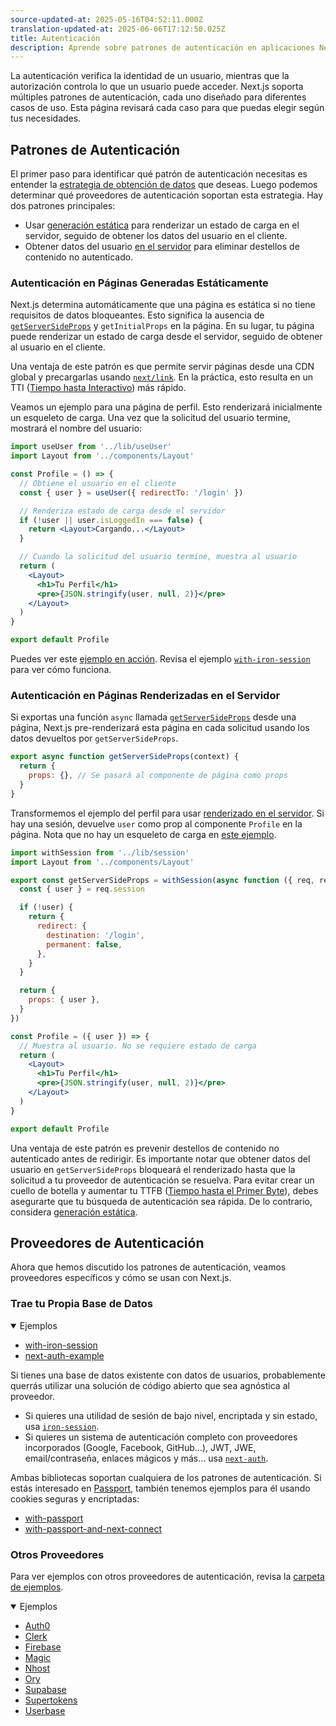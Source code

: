 ```yaml
---
source-updated-at: 2025-05-16T04:52:11.000Z
translation-updated-at: 2025-06-06T17:12:50.025Z
title: Autenticación
description: Aprende sobre patrones de autenticación en aplicaciones Next.js y explora algunos ejemplos.
---
```


La autenticación verifica la identidad de un usuario, mientras que la autorización controla lo que un usuario puede acceder. Next.js soporta múltiples patrones de autenticación, cada uno diseñado para diferentes casos de uso. Esta página revisará cada caso para que puedas elegir según tus necesidades.

## Patrones de Autenticación

El primer paso para identificar qué patrón de autenticación necesitas es entender la [estrategia de obtención de datos](/docs/pages/building-your-application/data-fetching) que deseas. Luego podemos determinar qué proveedores de autenticación soportan esta estrategia. Hay dos patrones principales:

- Usar [generación estática](/docs/pages/building-your-application/rendering/static-site-generation) para renderizar un estado de carga en el servidor, seguido de obtener los datos del usuario en el cliente.
- Obtener datos del usuario [en el servidor](/docs/pages/building-your-application/rendering/server-side-rendering) para eliminar destellos de contenido no autenticado.

### Autenticación en Páginas Generadas Estáticamente

Next.js determina automáticamente que una página es estática si no tiene requisitos de datos bloqueantes. Esto significa la ausencia de [`getServerSideProps`](/docs/pages/building-your-application/data-fetching/get-server-side-props) y `getInitialProps` en la página. En su lugar, tu página puede renderizar un estado de carga desde el servidor, seguido de obtener al usuario en el cliente.

Una ventaja de este patrón es que permite servir páginas desde una CDN global y precargarlas usando [`next/link`](/docs/pages/api-reference/components/link). En la práctica, esto resulta en un TTI ([Tiempo hasta Interactivo](https://web.dev/interactive/)) más rápido.

Veamos un ejemplo para una página de perfil. Esto renderizará inicialmente un esqueleto de carga. Una vez que la solicitud del usuario termine, mostrará el nombre del usuario:

```jsx filename="pages/profile.js"
import useUser from '../lib/useUser'
import Layout from '../components/Layout'

const Profile = () => {
  // Obtiene el usuario en el cliente
  const { user } = useUser({ redirectTo: '/login' })

  // Renderiza estado de carga desde el servidor
  if (!user || user.isLoggedIn === false) {
    return <Layout>Cargando...</Layout>
  }

  // Cuando la solicitud del usuario termine, muestra al usuario
  return (
    <Layout>
      <h1>Tu Perfil</h1>
      <pre>{JSON.stringify(user, null, 2)}</pre>
    </Layout>
  )
}

export default Profile
```

Puedes ver este [ejemplo en acción](https://iron-session-example.vercel.app/). Revisa el ejemplo [`with-iron-session`](https://github.com/vercel/next.js/tree/canary/examples/with-iron-session) para ver cómo funciona.

### Autenticación en Páginas Renderizadas en el Servidor

Si exportas una función `async` llamada [`getServerSideProps`](/docs/pages/building-your-application/data-fetching/get-server-side-props) desde una página, Next.js pre-renderizará esta página en cada solicitud usando los datos devueltos por `getServerSideProps`.

```jsx
export async function getServerSideProps(context) {
  return {
    props: {}, // Se pasará al componente de página como props
  }
}
```

Transformemos el ejemplo del perfil para usar [renderizado en el servidor](/docs/pages/building-your-application/rendering/server-side-rendering). Si hay una sesión, devuelve `user` como prop al componente `Profile` en la página. Nota que no hay un esqueleto de carga en [este ejemplo](https://iron-session-example.vercel.app/).

```jsx filename="pages/profile.js"
import withSession from '../lib/session'
import Layout from '../components/Layout'

export const getServerSideProps = withSession(async function ({ req, res }) {
  const { user } = req.session

  if (!user) {
    return {
      redirect: {
        destination: '/login',
        permanent: false,
      },
    }
  }

  return {
    props: { user },
  }
})

const Profile = ({ user }) => {
  // Muestra al usuario. No se requiere estado de carga
  return (
    <Layout>
      <h1>Tu Perfil</h1>
      <pre>{JSON.stringify(user, null, 2)}</pre>
    </Layout>
  )
}

export default Profile
```

Una ventaja de este patrón es prevenir destellos de contenido no autenticado antes de redirigir. Es importante notar que obtener datos del usuario en `getServerSideProps` bloqueará el renderizado hasta que la solicitud a tu proveedor de autenticación se resuelva. Para evitar crear un cuello de botella y aumentar tu TTFB ([Tiempo hasta el Primer Byte](https://web.dev/time-to-first-byte/)), debes asegurarte que tu búsqueda de autenticación sea rápida. De lo contrario, considera [generación estática](#autenticación-en-páginas-generadas-estáticamente).

## Proveedores de Autenticación

Ahora que hemos discutido los patrones de autenticación, veamos proveedores específicos y cómo se usan con Next.js.

### Trae tu Propia Base de Datos

<details open>
  <summary>Ejemplos</summary>

- [with-iron-session](https://github.com/vercel/next.js/tree/canary/examples/with-iron-session)
- [next-auth-example](https://github.com/nextauthjs/next-auth-example)

</details>

Si tienes una base de datos existente con datos de usuarios, probablemente querrás utilizar una solución de código abierto que sea agnóstica al proveedor.

- Si quieres una utilidad de sesión de bajo nivel, encriptada y sin estado, usa [`iron-session`](https://github.com/vercel/next.js/tree/canary/examples/with-iron-session).
- Si quieres un sistema de autenticación completo con proveedores incorporados (Google, Facebook, GitHub...), JWT, JWE, email/contraseña, enlaces mágicos y más... usa [`next-auth`](https://github.com/nextauthjs/next-auth-example).

Ambas bibliotecas soportan cualquiera de los patrones de autenticación. Si estás interesado en [Passport](http://www.passportjs.org/), también tenemos ejemplos para él usando cookies seguras y encriptadas:

- [with-passport](https://github.com/vercel/next.js/tree/canary/examples/with-passport)
- [with-passport-and-next-connect](https://github.com/vercel/next.js/tree/canary/examples/with-passport-and-next-connect)

### Otros Proveedores

Para ver ejemplos con otros proveedores de autenticación, revisa la [carpeta de ejemplos](https://github.com/vercel/next.js/tree/canary/examples).

<details open>
  <summary>Ejemplos</summary>

- [Auth0](https://github.com/vercel/next.js/tree/canary/examples/auth0)
- [Clerk](https://github.com/vercel/next.js/tree/canary/examples/with-clerk)
- [Firebase](https://github.com/vercel/next.js/tree/canary/examples/with-firebase-authentication)
- [Magic](https://github.com/vercel/next.js/tree/canary/examples/with-magic)
- [Nhost](https://github.com/vercel/next.js/tree/canary/examples/with-nhost-auth-realtime-graphql)
- [Ory](https://github.com/vercel/examples/tree/main/solutions/auth-with-ory)
- [Supabase](https://github.com/vercel/next.js/tree/canary/examples/with-supabase)
- [Supertokens](https://github.com/vercel/next.js/tree/canary/examples/with-supertokens)
- [Userbase](https://github.com/vercel/next.js/tree/canary/examples/with-userbase)

</details>